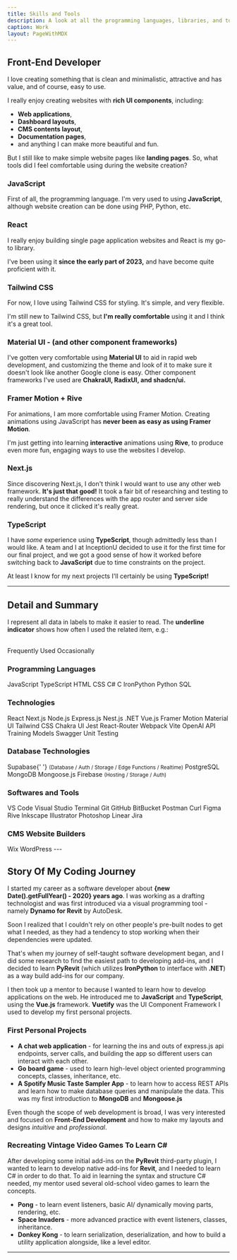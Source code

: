 ```yaml
---
title: Skills and Tools
description: A look at all the programming languages, libraries, and tools I've worked with.
caption: Work
layout: PageWithMDX
---
```



## Front-End Developer

I love creating something that is clean and minimalistic, attractive and has value, and of course, easy to use.

I really enjoy creating websites with **rich UI components**, including:

- **Web applications**,
- **Dashboard layouts**,
- **CMS contents layout**,
- **Documentation pages**,
- and anything I can make more beautiful and fun.

But I still like to make simple website pages like **landing pages**. So, what tools did I feel comfortable using during the website creation?

### JavaScript

First of all, the programming language. I'm very used to using **JavaScript**, although website creation can be done using PHP, Python, etc.

### React

I really enjoy building single page application websites and React is my go-to library.

I've been using it **since the early part of 2023,** and have become quite proficient with it.

### Tailwind CSS

For now, I love using Tailwind CSS for styling. It's simple, and very flexible.

I'm still new to Tailwind CSS, but **I'm really comfortable** using it and I think it's a great tool.

### Material UI - (and other component frameworks)

I've gotten very comfortable using **Material UI** to aid in rapid web development, and customizing the theme and look of it to make sure it doesn't look
like another Google clone is easy. Other component frameworks I've used are **ChakraUI, RadixUI, and shadcn/ui.**

### Framer Motion + Rive

For animations, I am more comfortable using Framer Motion. Creating animations using JavaScript has **never been as easy as using Framer Motion**.

I'm just getting into learning **interactive** animations using **Rive**, to produce even more fun, engaging ways to use the websites I develop.

### Next.js

Since discovering Next.js, I don't think I would want to use any other web framework. **It's just that good!** It took a fair bit of researching
and testing to really understand the differences with the app router and server side rendering, but once it clicked it's really great.

### TypeScript

I have _some_ experience using **TypeScript**, though admittedly less than I would like. A team and I at InceptionU decided to use it for the
first time for our final project, and we got a good sense of how it worked before switching back to **JavaScript** due to time constraints on the project.

At least I know for my next projects I'll certainly be using **TypeScript!**

---

## Detail and Summary

I represent all data in labels to make it easier to read. The **underline indicator** shows how often I used the related item, e.g.:

<br />
<HStack spacing={8}>
  <Label indicator={100}>Frequently Used</Label>
  <Label indicator={25}>Occasionally</Label>
</HStack>

### Programming Languages

<VStack spacing={12}>
  <HStack spacing={8}>
    <Label indicator={100}>JavaScript</Label>
    <Label indicator={75}>TypeScript</Label>
    <Label indicator={100}>HTML</Label>
    <Label indicator={100}>CSS</Label>
    <Label indicator={80}> C# </Label>
    <Label indicator={50}> C </Label>

  </HStack>
  <HStack spacing={8}>
    <Label indicator={60}> IronPython </Label>
    <Label indicator={70}> Python </Label>
    <Label indicator={25}> SQL</Label>

  </HStack>
</VStack>

### Technologies

<VStack spacing={12}>
  <HStack spacing={8}>
    <Label indicator={100}>React</Label>
    <Label indicator={50}>Next.js</Label>
    <Label indicator={100}>Node.js </Label>
    <Label indicator={100}>Express.js </Label>
    <Label indicator={25}>Nest.js </Label>
    <Label indicator={75}>.NET </Label>
    <Label indicator={60}>Vue.js </Label>
    <Label indicator={50}>Framer Motion</Label>
  </HStack>
  <HStack spacing={8}>
    <Label indicator={100}>Material UI</Label>
    <Label indicator={80}>Tailwind CSS</Label>
    <Label indicator={50}>Chakra UI</Label>
    <Label indicator={80}> Jest </Label>
    <Label indicator={100}> React-Router </Label>
  </HStack>
  <HStack spacing={8}>
    <Label indicator={80}> Webpack </Label>
    <Label indicator={100}> Vite </Label>
    <Label indicator={100}> OpenAI API Training Models </Label>
    <Label indicator={25}> Swagger </Label>
    <Label indicator={80}> Unit Testing </Label>
  </HStack>
</VStack>

### Database Technologies

<VStack spacing={12}>
  <HStack spacing={8}>
    <Label indicator={100}>
      Supabase{' '}
      <small>(Database / Auth / Storage / Edge Functions / Realtime)</small>
    </Label>
    <Label indicator={100}>PostgreSQL </Label>
  </HStack>
  <HStack spacing={8}>
    <Label indicator={100}>MongoDB</Label>
    <Label indicator={100}>Mongoose.js</Label>
    <Label indicator={80}>
      Firebase <small>(Hosting / Storage / Auth)</small>
    </Label>
  </HStack>
</VStack>

### Softwares and Tools

<VStack spacing={12}>
  <HStack spacing={8}>
    <Label indicator={100}>VS Code</Label>
    <Label indicator={80}>Visual Studio</Label>
    <Label indicator={100}>Terminal</Label>
    <Label indicator={100}>Git</Label>
    <Label indicator={100}>GitHub</Label>
    <Label indicator={100}>BitBucket</Label>
    <Label indicator={100}>Postman</Label>
    <Label indicator={100}>Curl</Label>
  </HStack>
  <HStack spacing={8}>
    <Label indicator={100}>Figma</Label>
    <Label indicator={25}>Rive</Label>
    <Label indicator={50}>Inkscape</Label>
    <Label indicator={50}>Illustrator</Label>
    <Label indicator={25}>Photoshop</Label>
  </HStack>
    <HStack spacing={8}>
      <Label indicator={80}>Linear</Label>
      <Label indicator={100}>Jira</Label>
    </HStack>

</VStack>

### CMS Website Builders

<VStack spacing={12}>
  <HStack spacing={8}>
    <Label indicator={100}>Wix</Label>
    <Label indicator={40}>WordPress</Label>
  </HStack>
</VStack>
---

## Story Of My Coding Journey

I started my career as a software developer about **{new Date().getFullYear() - 2020} years ago**.
I was working as a drafting technologist and was first introduced via a visual programming tool - namely **Dynamo for Revit** by AutoDesk.

Soon I realized that I couldn't rely on other people's pre-built nodes to get what I needed, as they had a tendency to stop working when their dependencies were updated.

That's when my journey of self-taught software development began, and I did some research to find the easiest path to developing add-ins, and I decided to learn **PyRevit** (which utilizes **IronPython** to interface with **.NET**) as a way build add-ins for our company.

I then took up a mentor to because I wanted to learn how to develop applications on the web. He introduced me to **JavaScript** and **TypeScript**, using the **Vue.js** framework. **Vuetify** was the UI Component Framework I used to develop my first personal projects.

### First Personal Projects

- **A chat web application** - for learning the ins and outs of express.js api endpoints, server calls, and building the app so different users can interact with each other.
- **Go board game** - used to learn high-level object oriented programming concepts, classes, inheritance, etc.
- **A Spotify Music Taste Sampler App** - to learn how to access REST APIs and learn how to make database queries and manipulate the data. This was my first introduction to **MongoDB** and **Mongoose.js**

Even though the scope of web development is broad, I was very interested and focused on **Front-End Development** and how to make my layouts and designs _intuitive_ and _professional_.

### Recreating Vintage Video Games To Learn **C#**

After developing some initial add-ins on the **PyRevit** third-party plugin, I wanted to learn to develop native add-ins for **Revit**, and I needed to learn C# in order to do that.
To aid in learning the syntax and structure C# needed, my mentor used several old-school video games to learn the concepts.

- **Pong** - to learn event listeners, basic AI/ dynamically moving parts, rendering, etc.
- **Space Invaders** - more advanced practice with event listeners, classes, inheritance.
- **Donkey Kong** - to learn serialization, deserialization, and how to build a utility application alongside, like a level editor.

---
